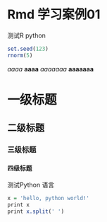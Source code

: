 Rmd 学习案例01
========================


测试R python
```r
set.seed(123)
rnorm(5)
```

*aaaa*
**aaaa**
_aaaaaaa_
__aaaaaaa__

一级标题
=========================
二级标题
-------------------------

### 三级标题
#### 四级标题

测试Python 语言

```r
x = 'hello, python world!'
print x
print x.split(' ')
```
